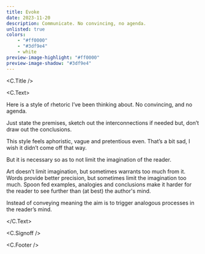```yaml
---
title: Evoke
date: 2023-11-20
description: Communicate. No convincing, no agenda.
unlisted: true
colors:
    - "#ff0000"
    - "#3df9e4"
    - white
preview-image-highlight: "#ff0000"
preview-image-shadow: "#3df9e4"
---
```



<div style={{backgroundColor: 'black'}}>
<GeneratedPreviewImage />
</div>

<C.Title />

<C.Text>

Here is a style of rhetoric I’ve been thinking about. No convincing, and no agenda.

Just state the premises, sketch out the interconnections if needed but, don’t
draw out the conclusions.

This style feels aphoristic, vague and pretentious even. That’s a bit sad, I
wish it didn’t come off that way.

But it is necessary so as to not limit the imagination of the reader.

Art doesn’t limit imagination, but sometimes warrants too much from it. Words
provide better precision, but sometimes limit the imagination too much. Spoon
fed examples, analogies and conclusions make it harder for the reader to see
further than (at best) the author's mind.

Instead of conveying meaning the aim is to trigger analogous processes in the
reader’s mind.

</C.Text>

<C.Signoff />

<C.Footer />

